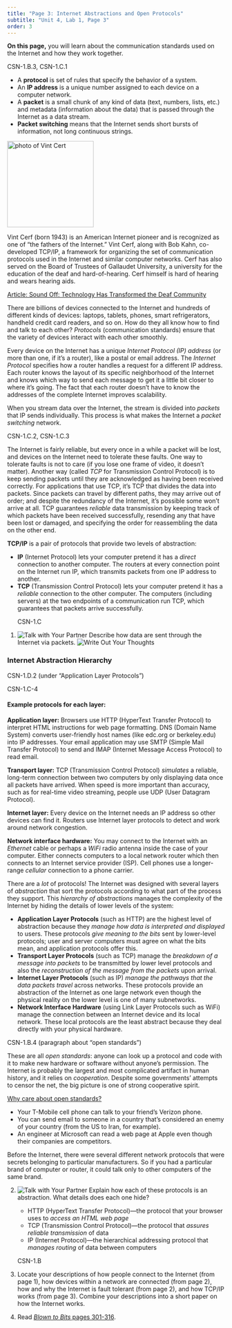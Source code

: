 ```yaml
---
title: "Page 3: Internet Abstractions and Open Protocols"
subtitle: "Unit 4, Lab 1, Page 3"
order: 3
---
```


::: learn
**On this page,** you will learn about the communication
standards used on the Internet and how they work together.
:::

::: vocabBig
::: ap-standard
CSN-1.B.3, CSN-1.C.1
:::

<ul>

<li>A **protocol** is set of rules that specify the
behavior of a system.</li>

<li>An **IP address** is a unique number assigned to each
device on a computer network.</li>

<li>A **packet** is a small chunk of any kind of data
(text, numbers, lists, etc.) and metadata (information about the data)
that is passed through the Internet as a data stream.</li>

<li>**Packet switching** means that the Internet sends
short bursts of information, not long continuous strings.</li>

</ul>
:::

::: atwork
::: float-end
<img src="/img/atwork/Vint_Cert.jpeg" title="photo of Vint Cert" alt="photo of Vint Cert" class="noshadow" height="200px"/>
:::

Vint Cerf (born 1943) is an American Internet pioneer and is
recognized as one of "the fathers of the Internet." Vint Cerf, along
with Bob Kahn, co-developed TCP/IP, a framework for organizing the set
of communication protocols used in the Internet and similar computer
networks. Cerf has also served on the Board of Trustees of Gallaudet
University, a university for the education of the deaf and
hard-of-hearing. Cerf himself is hard of hearing and wears hearing
aids.

<a href="https://papyrus.greenville.edu/2020/09/sound-off-technology-has-transformed-the-deaf-community/" title="Article: Sound Off: Technology Has Transformed the Deaf Community" target="_blank">Article:
Sound Off: Technology Has Transformed the Deaf Community</a>
:::

There are billions of devices connected to the Internet and hundreds
of different kinds of devices: laptops, tablets, phones, smart
refrigerators, handheld credit card readers, and so on. How do they all
know how to find and talk to each other? <em>Protocols</em>
(communication standards) ensure that the variety of devices interact
with each other smoothly.

Every device on the Internet has a unique <em>Internet Protocol (IP)
address</em> (or more than one, if it's a router), like a postal or
email address. The <em>Internet Protocol</em> specifies how a router
handles a request for a different IP address. Each router knows the
layout of its specific neighborhood of the Internet and knows which way
to send each message to get it a little bit closer to where it's going.
The fact that each router doesn't have to know the addresses of the
complete Internet improves scalability.

When you stream data over the Internet, the stream is divided into
<em>packets</em> that IP sends individually. This process is what makes
the Internet a <em>packet switching</em> network.

::: ap-standard
CSN-1.C.2, CSN-1.C.3
:::

The Internet is fairly reliable, but every once in a while a packet
will be lost, and devices on the Internet need to tolerate these faults.
One way to tolerate faults is not to care (if you lose one frame of
video, it doesn't matter). Another way (called <em>TCP</em> for
Transmission Control Protocol) is to keep sending packets until they are
acknowledged as having been received correctly. For applications that
use TCP, it's TCP that divides the data into packets. Since packets can
travel by different paths, they may arrive out of order; and despite the
redundancy of the Internet, it's possible some won't arrive at all. TCP
guarantees <em>reliable</em> data transmission by keeping track of which
packets have been received successfully, resending any that have been
lost or damaged, and specifying the order for reassembling the data on
the other end.

::: vocabFullWidth


**TCP/IP** is a pair of protocols that provide two levels
of abstraction:

<ul>

<li>**IP** (Internet Protocol) lets your computer pretend
it has a <em>direct</em> connection to another computer. The routers at
every connection point on the Internet run IP, which transmits packets
from one IP address to another.</li>

<li>**TCP** (Transmission Control Protocol) lets your
computer pretend it has a <em>reliable</em> connection to the other
computer. The computers (including servers) at the two endpoints of a
communication run TCP, which guarantees that packets arrive
successfully.</li>

</ul>


:::

::: forYouToDo
<ol>

::: ap-standard
CSN-1.C
:::

<li><img src="/img/icons/talk-with-your-partner.png" title="Talk with Your Partner" alt="Talk with Your Partner" class="inline"/>
Describe how data are sent through the Internet via packets.
<img src="/img/icons/write-out-thoughts.png" title="Write Out Your Thoughts" alt="Write Out Your Thoughts" class="inline"/></li>

</ol>
:::

<h3>Internet Abstraction Hierarchy</h3>

::: ap-standard
CSN-1.D.2 (under "Application Layer Protocols")
:::

::: sidenoteBig
::: ap-standard
CSN-1.C-4
:::

<h4>Example protocols for each layer:</h4>

**Application layer:** Browsers use HTTP (HyperText
Transfer Protocol) to interpret HTML instructions for web page
formatting. DNS (Domain Name System) converts user-friendly host names
(like edc.org or berkeley.edu) into IP addresses. Your email application
may use SMTP (Simple Mail Transfer Protocol) to send and IMAP (Internet
Message Access Protocol) to read email.

**Transport layer:** TCP (Transmission Control Protocol)
<em>simulates</em> a reliable, long-term connection between two
computers by only displaying data once all packets have arrived. When
speed is more important than accuracy, such as for real-time video
streaming, people use UDP (User Datagram Protocol).

**Internet layer:** Every device on the Internet needs
an IP address so other devices can find it. Routers use Internet layer
protocols to detect and work around network congestion.

**Network interface hardware:** You may connect to the
Internet with an <em>Ethernet</em> cable or perhaps a <em>WiFi</em>
radio antenna inside the case of your computer. Either connects
computers to a local network router which then connects to an Internet
service provider (ISP). Cell phones use a longer-range <em>cellular</em>
connection to a phone carrier.
:::

There are a <em>lot</em> of protocols! The Internet was designed with
several layers of <em>abstraction</em> that sort the protocols according
to what part of the process they support. This <em>hierarchy of
abstractions</em> manages the complexity of the Internet by hiding the
details of lower levels of the system:

<div>

<ul>

<li>**Application Layer Protocols** (such as HTTP) are the
highest level of abstraction because they<em> manage how data is
interpreted and displayed</em> to users. These protocols <em>give
meaning to the bits</em> sent by lower-level protocols; user and server
computers must agree on what the bits mean, and application protocols
offer this.</li>

<li>**Transport Layer Protocols** (such as TCP) manage the
<em>breakdown of a message into packets</em> to be transmitted by lower
level protocols and also the <em>reconstruction of the message from the
packets</em> upon arrival.</li>

<li>**Internet Layer Protocols** (such as IP) <em>manage
the pathways that the data packets travel</em> across networks. These
protocols provide an abstraction of the Internet as one large network
even though the physical reality on the lower level is one of many
subnetworks.</li>

<li>**Network Interface Hardware** (using Link Layer
Protocols such as WiFi) manage the connection between an Internet device
and its local network. These local protocols are the least abstract
because they deal directly with your physical hardware.</li>

</ul>

</div>

::: ap-standard
CSN-1.B.4 (paragraph about "open standards")
:::

::: takeNote
These are all <em>open standards</em>: anyone can look up a protocol and
code with it to make new hardware or software without anyone's
permission. The Internet is probably the largest and most complicated
artifact in human history, and it relies on <em>cooperation</em>.
Despite some governments' attempts to censor the net, the big picture is
one of strong cooperative spirit.
:::

::: endnote
<a href="#hint-open" data-bs-toggle="collapse" title="Why care about open standards?">Why
care about open standards?</a>

::: {#hint-open .collapse}
<ul>

<li>Your T-Mobile cell phone can talk to your friend's Verizon
phone.</li>

<li>You can send email to someone in a country that's considered an
enemy of your country (from the US to Iran, for example).</li>

<li>An engineer at Microsoft can read a web page at Apple even though
their companies are competitors.</li>

</ul>

Before the Internet, there were several different network protocols
that were secrets belonging to particular manufacturers. So if you had a
particular brand of computer or router, it could talk only to other
computers of the same brand.
:::
:::

::: forYouToDo
<ol start="2">

<li>

<img src="/img/icons/talk-with-your-partner.png" title="Talk with Your Partner" alt="Talk with Your Partner" class="float-end"/>
Explain how each of these protocols is an abstraction. What details does
each one hide?

<ul>

<li>HTTP (HyperText Transfer Protocol)---the protocol that your browser
uses to <em>access an HTML web page</em></li>

<li>TCP (Transmission Control Protocol)---the protocol that <em>assures
reliable transmission</em> of data</li>

<li>IP (Internet Protocol)---the hierarchical addressing protocol that
<em>manages routing</em> of data between computers</li>

</ul>

</li>

::: ap-standard
CSN-1.B
:::

<li>Locate your descriptions of how people connect to the Internet (from
page 1), how devices within a network are connected (from page 2), how
and why the Internet is fault tolerant (from page 2), and how TCP/IP
works (from page 3). Combine your descriptions into a short paper on how
the Internet works.</li>

</ol>
:::

::: ifTime
<ol start="4">

<li>Read
<a href="http://www.bitsbook.com/wp-content/uploads/2008/12/B2B_3.pdf#page=319" target="_blank" title="Blown to Bits: The Internet as System
and Spirit "><em>Blown to Bits</em> pages 301-316</a>.</li>

</ol>
:::
